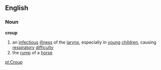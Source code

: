 ==English==
===Noun===
{{wikipedia}}
'''croup'''
#an [[infectious]] [[illness]] of the [[larynx]], especially in [[young]] [[children]], causing [[respiratory]] [[difficulty]]
#the [[rump]] of a [[horse]]

[[pl:Croup]]